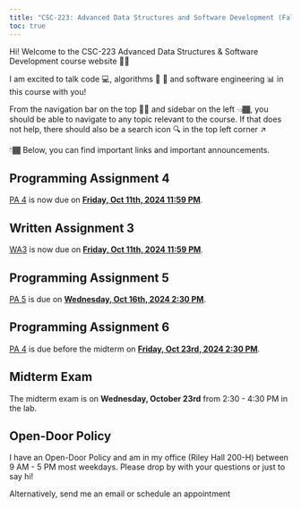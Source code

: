 ```yaml
---
title: "CSC-223: Advanced Data Structures and Software Development (Fall 2024)"
toc: true
---
```


Hi! Welcome to the CSC-223 Advanced Data Structures & Software Development course website 👋🏾

I am excited to talk code 💻, algorithms 🔄 🔀 and software engineering 📊 in this course with you!

From the navigation bar on the top ☝🏾 and sidebar on the left 👈🏾, you should be able to navigate to any topic relevant to the course. If that does not help, there should also be a search icon 🔍 in the top left corner ↗️

👇🏾 Below, you can find important links and important announcements.


<!-- ::: {.callout-caution}
# Exam 1 
The first exam is on **Wednesday, October 2nd** from 2:30 - 4:30 PM in the lab. 

Please make sure to bring your laptop and charger. 
::: -->

::: {.callout-caution}
# Programming Assignment 4
[PA 4](https://classroom.github.com/a/HaJCh0Jz) is now due on <b><u>Friday, Oct 11th, 2024 11:59 PM</b></u>.
:::


::: {.callout-caution}
# Written Assignment 3
[WA3](https://docs.google.com/document/d/1T_NdCl4588sas--RGvYQWfGr3GK8yVenhq4XtQiXes0/edit?usp=sharing) is now due on <b><u>Friday, Oct 11th, 2024 11:59 PM</b></u>.
:::


::: {.callout-caution}
# Programming Assignment 5
[PA 5](https://classroom.github.com/a/-u7dmMCa) is due on <b><u>Wednesday, Oct 16th, 2024 2:30 PM</b></u>.
:::


::: {.callout-caution}
# Programming Assignment 6
[PA 4](https://classroom.github.com/a/K7_4WB3Y) is due before the midterm on <b><u>Friday, Oct 23rd, 2024 2:30 PM</b></u>.
:::

::: {.callout-caution}
# Midterm Exam
The midterm exam is on **Wednesday, October 23rd** from 2:30 - 4:30 PM in the lab.
:::



::: {.callout-tip}
## Open-Door Policy
I have an Open-Door Policy and am in my office (Riley Hall 200-H) between 9 AM - 5 PM most weekdays. Please drop by with your questions or just to say hi!

Alternatively, send me an email or schedule an appointment
:::

